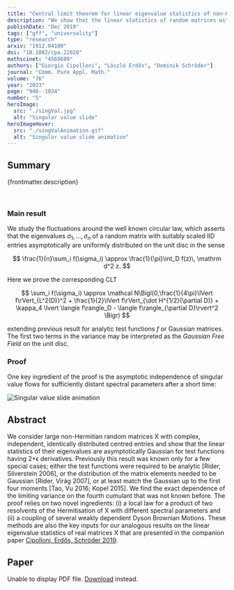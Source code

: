 ```yaml
---
title: "Central limit theorem for linear eigenvalue statistics of non-Hermitian random matrices"
description: "We show that the linear statistics of random matrices with IID entries asymptotically are a rank-one perturbation of the Gaussian free field on the unit disc."
publishDate: "Dec 2019"
tags: ["gff", "universality"]
type: "research"
arxiv: "1912.04100"
doi: "10.1002/cpa.22028"
mathscinet: "4569609"
authors: ["Giorgio Cipolloni", "László Erdős", "Dominik Schröder"]
journal: "Comm. Pure Appl. Math."
volume: "76"
year: "2023"
page: "946--1034"
number: "5"
heroImage:
  src: "./singVal.jpg"
  alt: "Singular value slide"
heroImageHover:
  src: "./singValAnimation.gif"
  alt: "Singular value slide animation"
---
```



## Summary

{frontmatter.description}

<br />

### Main result

We study the fluctuations around the well known circular law, which asserts that the eigenvalues $\sigma_1,\ldots,\sigma_n$ of a random matrix with suitably scaled IID entries asymptotically are uniformly distributed on the unit disc in the sense

$$
\frac{1}{n}\sum_i f(\sigma_i) \approx \frac{1}{\pi}\int_D f(z)\, \mathrm d^2 z.
$$

Here we prove the corresponding CLT

$$
\sum_i f(\sigma_i) \approx \mathcal N\Bigl(0,\frac{1}{4\pi}\lVert f\rVert_{L^2(D)}^2 + \frac{1}{2}\lVert f\rVert_{\dot H^{1/2}(\partial D)} + \kappa_4 \lvert \langle f\rangle_D - \langle f\rangle_{\partial D}\rvert^2 \Bigr)
$$

extending previous result for analytic test functions $f$ or Gaussian matrices. The first two terms in the variance may be interpreted as the _Gaussian Free Field_ on the unit disc.

### Proof

One key ingredient of the proof is the asymptotic independence of singular value flows for sufficiently distant spectral parameters after a short time:

![Singular value slide animation](./singValAnimation.gif)

## Abstract

We consider large non-Hermitian random matrices X with complex, independent, identically distributed centred entries and show that the linear statistics of their eigenvalues are asymptotically Gaussian for test functions having 2+ϵ derivatives. Previously this result was known only for a few special cases; either the test functions were required to be analytic [Rider, Silverstein 2006], or the distribution of the matrix elements needed to be Gaussian [Rider, Virág 2007], or at least match the Gaussian up to the first four moments [Tao, Vu 2016; Kopel 2015]. We find the exact dependence of the limiting variance on the fourth cumulant that was not known before. The proof relies on two novel ingredients: (i) a local law for a product of two resolvents of the Hermitisation of X with different spectral parameters and (ii) a coupling of several weakly dependent Dyson Brownian Motions. These methods are also the key inputs for our analogous results on the linear eigenvalue statistics of real matrices X that are presented in the companion paper [Cipolloni, Erdős, Schröder 2019](./200202438).

## Paper

<object data={paper} type="application/pdf" width="100%" height="800px">
	<p>
		Unable to display PDF file.
		<a href={`https://arxiv.com/pdf/${frontmatter.arxiv}.pdf`}>Download</a>
		instead.
	</p>
</object>
